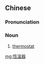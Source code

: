 {{also|恒温器}}
==Chinese==
{{zh-forms|s=恒温器|type=21}}

===Pronunciation===
{{zh-pron
|m=héngwēnqì
|c=hang4 wan1 hei3
|cat=n
}}

===Noun===
{{zh-noun}}

# [[thermostat]]

[[mg:恆溫器]]